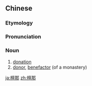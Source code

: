 ==Chinese==
{{zh-forms}}
{{wikipedia|lang=zh}}

===Etymology===
{{bor|zh|sa|दान}}

===Pronunciation===
{{zh-pron
|m=tánnà
|cat=n
}}

===Noun===
{{zh-noun}}

# [[donation]]
# [[donor]], [[benefactor]] (of a monastery)

{{zh-cat|Buddhism}}

[[ja:檀那]]
[[zh:檀那]]